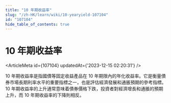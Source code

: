 ```yaml
---
title: "10 年期收益率"
slug: "/zh-HK/learn/wiki/10-yearyield-107104"
id: "107104"
hide_table_of_contents: true
---
```



<Breadcrumbs current="10 年期收益率" />

# 10 年期收益率

<ArticleMeta id={107104} updatedAt={'2023-12-15 02:20:31'} />
<div className='border-solid border-b border-t-0 my-4 border-[var(--ifm-color-gray-300)]' />

10 年期收益率是指國債等固定收益產品在 10 年期限內的年化收益率。它是衡量債券市場長期利率水平的重要指標之一，也是評估經濟發展和通脹預期的參考指標。10 年期收益率的上升通常意味着債券價格下跌，投資者對經濟增長和通脹的預期上升，而 10 年期收益率的下降則相反。
